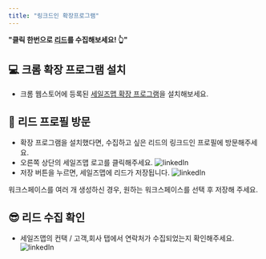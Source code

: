 ```yaml
---
title: "링크드인 확장프로그램"
---
```


**"클릭 한번으로 [리드](/dictionary/lead)를 수집해보세요! 👆"**


## 💻 크롬 확장 프로그램 설치
- 크롬 웹스토어에 등록된 [세일즈맵 확장 프로그램](https://chrome.google.com/webstore/detail/salesmap/ahnbcobdjnogdomdiikfibbiblmldadg?hl=ko)을 설치해보세요.

## 👤 리드 프로필 방문
- 확장 프로그램을 설치했다면, 수집하고 싶은 리드의 링크드인 프로필에 방문해주세요.
- 오른쪽 상단의 세일즈맵 로고를 클릭해주세요.
![linkedIn](/images/feature/lead/linkedIn/feature:linkedIn_1.png)
- 저장 버튼을 누르면, 세일즈맵에 리드가 저장됩니다.
![linkedIn](/images/feature/lead/linkedIn/feature:linkedIn_2.png)

<Tip>워크스페이스를 여러 개 생성하신 경우, 원하는 워크스페이스를 선택 후 저장해 주세요.</Tip>

## 😎 리드 수집 확인
- 세일즈맵의 컨택 / 고객,회사 탭에서 연락처가 수집되었는지 확인해주세요.
![linkedIn](/images/feature/lead/linkedIn/feature:linkedIn_3.png)